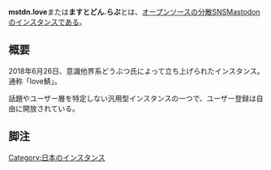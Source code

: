{{小文字}}{{Infobox instance
| Name          = ますとどん.らぶ
| Domain        = https://mstdn.love
| Admin         = [https://mstdn.love/@animarl 意識他界系どうぶつ]
| Country       = 日本
| Start         = 2018年6月26日<Ref>https://mstdn.love/@animarl/100269116116634566</ref>
}}'''mstdn.love'''または'''ますとどん.らぶ'''とは、[[オープンソース]]の[[分散SNS]][[Mastodon]]の[[インスタンス]]である。

== 概要 ==
2018年6月26日、意識他界系どうぶつ氏によって立ち上げられたインスタンス。通称「love鯖」。

話題やユーザー層を特定しない汎用型インスタンスの一つで、ユーザー登録は自由に開放されている。

== 脚注 ==
<references />

[[Category:日本のインスタンス]]
